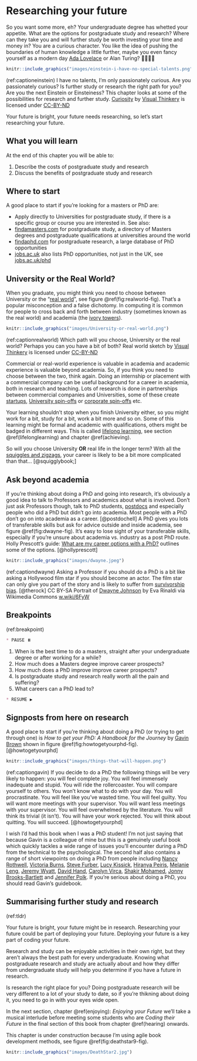 # Researching your future {#researching}

So you want some more, eh? Your undergraduate degree has whetted your appetite. What are the options for postgraduate study and research? Where can they take you and will further study be worth investing your time and money in? You are a curious character. You like the idea of pushing the boundaries of human knowledge a little further, maybe you even fancy yourself as a modern day [Ada Lovelace](https://en.wikipedia.org/wiki/Ada_Lovelace) or Alan Turing? 👩‍🔬👨‍🔬

```r
knitr::include_graphics("images/einstein-i-have-no-special-talents.png")
```

(ref:captioneinstein) I have no talents, I'm only passionately curious. Are you passionately curious? Is further study or research the right path for you? Are you the next Einstein or Einsteiness? This chapter looks at some of the possibilities for research and further study. [Curiosity](https://bryanmmathers.com/curiosity/) by [Visual Thinkery](https://visualthinkery.com/) is licensed under [CC-BY-ND](https://creativecommons.org/licenses/by-nd/4.0/)

Your future is bright, your future needs researching, so let's start researching your future.

## What you will learn {#ilo12}  
At the end of this chapter you will be able to:

1. Describe the costs of postgraduate study and research
1. Discuss the benefits of postgraduate study and research


## Where to start {#finda}  
A good place to start if you're looking for a masters or PhD are:

* Apply directly to Universities for postgraduate study, if there is a specific group or course you are interested in. See also:
* [findamasters.com](https://www.findamasters.com/) for postgraduate study, a directory of Masters degrees and postgraduate qualifications at universities around the world
* [findaphd.com](https://www.findaphd.com/) for postgraduate research, a large database of PhD opportunities
* [jobs.ac.uk](https://www.jobs.ac.uk/) also lists PhD opportunities, not just in the UK, see [jobs.ac.uk/phd](https://www.jobs.ac.uk/phd)

## University or the Real World? {#realworld}
When you graduate, you might think you need to choose between University or the “[real world](https://en.wikipedia.org/wiki/Real_life)”, see figure \@ref(fig:realworld-fig). That's a popular misconception and a false dichotomy. In computing it is common for people to cross back and forth between industry (sometimes known as the real world) and academia (the [ivory towers](https://en.wikipedia.org/wiki/Ivory_tower)).

```r
knitr::include_graphics("images/University-or-real-world.png")
```

(ref:captionrealworld) Which path will you choose, University or the real world? Perhaps you can you have a bit of both? Real world sketch by [Visual Thinkery](https://visualthinkery.com/) is licensed under [CC-BY-ND](https://creativecommons.org/licenses/by-nd/4.0/)

Commercial or real-world experience is valuable in academia and academic experience is valuable beyond academia. So, if you think you need to choose between the two, think again. Doing an internship or placement with a commercial company can be useful background for a career in academia, both in research and teaching. Lots of research is done in partnerships between commercial companies and Universities, some of these create [startups](https://en.wikipedia.org/wiki/Startup_company), [University spin-offs](https://en.wikipedia.org/wiki/University_spin-off) or [corporate spin-offs](https://en.wikipedia.org/wiki/Corporate_spin-off) etc.

Your learning shouldn't stop when you finish University either, so you might work for a bit, study for a bit, work a bit more and so on. Some of this learning might be formal and academic with qualifications, others might be badged in different ways. This is called [lifelong learning](https://en.wikipedia.org/wiki/Lifelong_learning), see section \@ref(lifelonglearning) and chapter \@ref(achieving).

So will you choose University **OR** real life in the longer term? With all the [squiggles and zigzags](https://www.amazingif.com/listen/), your career is likely to be a bit more complicated than that... [@squigglybook;]


<!--PhD grind
http://pgbovine.net/PhD-memoir.htm-->

## Ask beyond academia {#prof}
If you're thinking about doing a PhD and going into research, it's obviously a good idea to talk to Professors and academics about what is involved. Don't just ask Professors though, talk to PhD students, [postdocs](https://en.wikipedia.org/wiki/Postdoctoral_researcher) and especially people who did a PhD but didn't go into academia. Most people with a PhD don't go on into academia as a career. [@postdochell] A PhD gives you lots of transferable skills but ask for advice outside and inside academia, see figure \@ref(fig:dwayne-fig).  It's easy to lose sight of your transferable skills, especially if you're unsure about academia vs. industry as a post PhD route. Holly Prescott's guide: [What are my career options with a PhD?](https://intranet.birmingham.ac.uk/as/employability/careers/postgraduate/pgr/pgr-career-options) outlines some of the options. [@hollyprescott]

```r
knitr::include_graphics("images/dwayne.jpeg")
```

(ref:captiondwayne) Asking a Professor if you should do a PhD is a bit like asking a Hollywood film star if you should become an actor. The film star can only give you part of the story and is likely to suffer from [survivorship bias](https://en.wikipedia.org/wiki/Survivorship_bias). [@therock] CC BY-SA Portrait of [Dwayne Johnson](https://en.wikipedia.org/wiki/Dwayne_Johnson) by Eva Rinaldi via Wikimedia Commons [w.wiki/6FyW](https://w.wiki/6FyW)



<!--survivorship bias needs illustrating see https://github.com/dullhunk/cdyf/issues/218 -->


## Breakpoints {#rbreakpoints}

(ref:breakpoint)

```md
* PAUSE ⏸️
```

1. When is the best time to do a masters, straight after your undergraduate degree or after working for a while?
1. How much does a Masters degree improve career prospects?
1. How much does a PhD improve improve career prospects?
1. Is postgraduate study and research really worth all the pain and suffering?
1. What careers can a PhD lead to?

```md
* RESUME ▶️
```

## Signposts from here on research {#rsignposts}

A good place to start if you're thinking about doing a PhD (or trying to get through one) is *How to get your PhD: A Handbook for the Journey* by [Gavin Brown](https://twitter.com/profgavinbrown) shown in figure \@ref(fig:howtogetyourphd-fig). [@howtogetyourphd]


```r
knitr::include_graphics("images/things-that-will-happen.png")
```
(ref:captiongavin) If you decide to do a PhD the following things will be very likely to happen: you will feel complete joy. You will feel immensely inadequate and stupid. You will ride the rollercoaster. You will compare yourself to others. You won't know what to do with your day. You will procrastinate. You will feel like you've wasted time. You will feel guilty. You will want more meetings with your supervisor. You will want less meetings with your supervisor. You will feel overwhelmed by the literature. You will think its trivial (it isn't). You will have your work rejected. You will think about quitting. You will succeed. [@howtogetyourphd]

<!--https://twitter.com/profgavinbrown/status/1525098175710863360-->


I wish I'd had this book when I was a PhD student! I'm not just saying that because Gavin is a colleague of mine but this is a genuinely useful book which quickly tackles a wide range of issues you'll encounter during a PhD from the technical to the psychological. The second half also contains a range of short viewpoints on doing a PhD from people including [Nancy Rothwell](https://en.wikipedia.org/wiki/Nancy_Rothwell), [Victoria Burns](https://twitter.com/drvikkiburns), [Steve Furber](https://en.wikipedia.org/wiki/Steve_Furber), [Lucy Kissick](https://www.lucykissick.co.uk/), [Hiranya Peiris](https://en.wikipedia.org/wiki/Hiranya_Peiris), [Melanie Leng](https://en.wikipedia.org/wiki/Melanie_Leng), [Jeremy Wyatt](https://www.cs.bham.ac.uk/~jlw/), [David Hand](https://en.wikipedia.org/wiki/David_Hand_(statistician)), [Carolyn Virca](https://www.linkedin.com/in/carolyn-virca-3446b558/), [Shakir Mohamed](https://shakirm.com/), [Jonny Brooks-Bartlett](https://medium.com/@jonnybrooks04) and [Jennifer Polk](https://fromphdtolife.com/). If you're serious about doing a PhD, you should read Gavin's guidebook.


<!--https://twitter.com/dullhunk/status/1382625965398921216-->
## Summarising further study and research {#tldr12}
(ref:tldr)

Your future is bright, your future might be in research. Researching your future could be part of deploying your future. Deploying your future is a key part of coding your future. 

Research and study can be enjoyable activities in their own right, but they aren't always the best path for every undergraduate. Knowing what postgraduate research and study are actually about and how they differ from undergraduate study will help you determine if you have a future in research.

Is research the right place for you? Doing postgraduate research will be very different to a lot of your study to date, so if you're thikning about doing it, you need to go in with your eyes wide open. 

In the next section, chapter \@ref(enjoying): *Enjoying your Future* we'll take a musical interlude before meeting some students who are *Coding their Future* in the final section of this book from chapter \@ref(hearing) onwards. 

This chapter is under construction because I'm using agile book development methods, see figure \@ref(fig:deathstar9-fig).

```r
knitr::include_graphics("images/DeathStar2.jpg")
```
